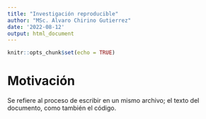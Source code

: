 ```yaml
---
title: "Investigación reproducible"
author: "MSc. Alvaro Chirino Gutierrez"
date: '2022-08-12'
output: html_document
---
```


```r
knitr::opts_chunk$set(echo = TRUE)
```

# Motivación

Se refiere al proceso de escribir en un mismo archivo; el texto del documento, como también el código.